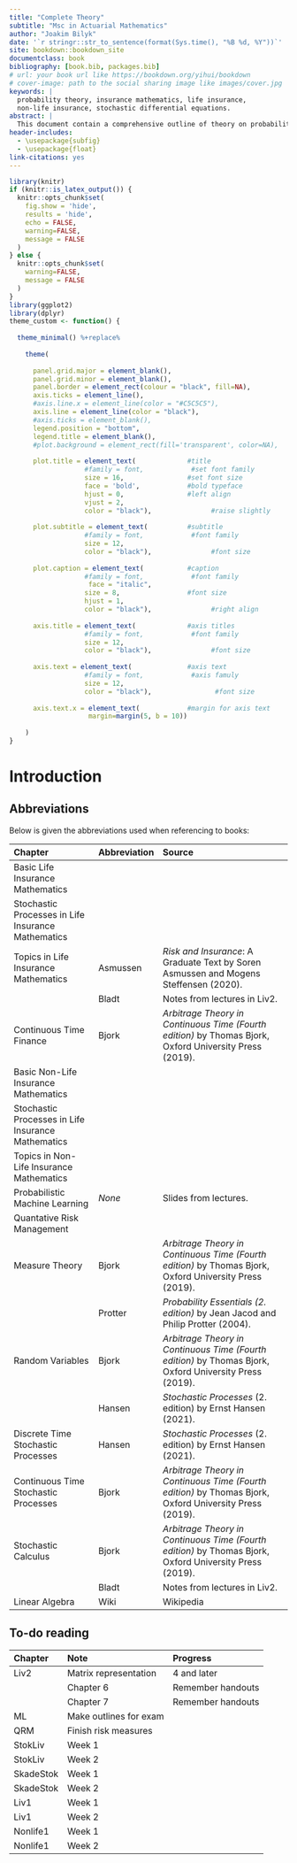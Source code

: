 ```yaml
--- 
title: "Complete Theory"
subtitle: "Msc in Actuarial Mathematics"
author: "Joakim Bilyk"
date: '`r stringr::str_to_sentence(format(Sys.time(), "%B %d, %Y"))`'
site: bookdown::bookdown_site
documentclass: book
bibliography: [book.bib, packages.bib]
# url: your book url like https://bookdown.org/yihui/bookdown
# cover-image: path to the social sharing image like images/cover.jpg
keywords: |
  probability theory, insurance mathematics, life insurance,
  non-life insurance, stochastic differential equations.
abstract: |
  This document contain a comprehensive outline of theory on probability theory and mathematical statistics applied in finance, life insurance and non-life insurance.
header-includes:
  - \usepackage{subfig}
  - \usepackage{float}
link-citations: yes
---
```


```r
library(knitr)
if (knitr::is_latex_output()) {
  knitr::opts_chunk$set(
    fig.show = 'hide',
    results = 'hide',
    echo = FALSE,
    warning=FALSE,
    message = FALSE
  )
} else {
  knitr::opts_chunk$set(
    warning=FALSE,
    message = FALSE
  )
}
library(ggplot2)
library(dplyr)
theme_custom <- function() {
  
  theme_minimal() %+replace%
    
    theme(
      
      panel.grid.major = element_blank(),
      panel.grid.minor = element_blank(),
      panel.border = element_rect(colour = "black", fill=NA),
      axis.ticks = element_line(),
      #axis.line.x = element_line(color = "#C5C5C5"),
      axis.line = element_line(color = "black"),
      #axis.ticks = element_blank(),
      legend.position = "bottom",
      legend.title = element_blank(),
      #plot.background = element_rect(fill='transparent', color=NA),
      
      plot.title = element_text(             #title
                   #family = font,            #set font family
                   size = 16,                #set font size
                   face = 'bold',            #bold typeface
                   hjust = 0,                #left align
                   vjust = 2,
                   color = "black"),               #raise slightly
      
      plot.subtitle = element_text(          #subtitle
                   #family = font,            #font family
                   size = 12,
                   color = "black"),               #font size
      
      plot.caption = element_text(           #caption
                   #family = font,            #font family
                    face = "italic",
                   size = 8,                 #font size
                   hjust = 1,
                   color = "black"),               #right align
      
      axis.title = element_text(             #axis titles
                   #family = font,            #font family
                   size = 12,
                   color = "black"),               #font size
      
      axis.text = element_text(              #axis text
                   #family = font,            #axis famuly
                   size = 12,
                   color = "black"),                #font size
      
      axis.text.x = element_text(            #margin for axis text
                    margin=margin(5, b = 10))
      
    )
}
```

# Introduction

## Abbreviations

Below is given the abbreviations used when referencing to books:

| Chapter | Abbreviation | Source |
| :---------- | :---- | :----------------- |
| Basic Life Insurance Mathematics |  | |
| Stochastic Processes in Life Insurance Mathematics |  | |
| Topics in Life Insurance Mathematics  | Asmussen | *Risk and Insurance*: A Graduate Text by Soren Asmussen and Mogens Steffensen (2020). |
| | Bladt | Notes from lectures in Liv2. |
| Continuous Time Finance | Bjork | *Arbitrage Theory in Continuous Time (Fourth edition)* by Thomas Bjork, Oxford University Press (2019). |
| Basic Non-Life Insurance Mathematics |  | |
| Stochastic Processes in Life Insurance Mathematics |  | |
| Topics in Non-Life Insurance Mathematics | | |
| Probabilistic Machine Learning | *None* | Slides from lectures. |
| Quantative Risk Management | | |
| Measure Theory | Bjork | *Arbitrage Theory in Continuous Time (Fourth edition)* by Thomas Bjork, Oxford University Press (2019). |
| | Protter | *Probability Essentials (2. edition)* by Jean Jacod and Philip Protter (2004). |
| Random Variables | Bjork | *Arbitrage Theory in Continuous Time (Fourth edition)* by Thomas Bjork, Oxford University Press (2019). |
| | Hansen | *Stochastic Processes* (2. edition) by Ernst Hansen (2021). |
| Discrete Time Stochastic Processes | Hansen | *Stochastic Processes* (2. edition) by Ernst Hansen (2021). |
| Continuous Time Stochastic Processes | Bjork | *Arbitrage Theory in Continuous Time (Fourth edition)* by Thomas Bjork, Oxford University Press (2019). |
| Stochastic Calculus | Bjork | *Arbitrage Theory in Continuous Time (Fourth edition)* by Thomas Bjork, Oxford University Press (2019). |
| | Bladt | Notes from lectures in Liv2. |
| Linear Algebra | Wiki | Wikipedia |

## To-do reading

| Chapter | Note | Progress |
| :------ |  :-- | :------- |
| Liv2 | Matrix representation | 4 and later |
| | Chapter 6 | Remember handouts |
| | Chapter 7 | Remember handouts |
| ML | Make outlines for exam | |
| QRM | Finish risk measures | |
| StokLiv | Week 1| |
| StokLiv | Week 2| |
| SkadeStok | Week 1 | |
| SkadeStok | Week 2 | |
| Liv1 | Week 1 | |
| Liv1 | Week 2 | |
| Nonlife1 | Week 1 | |
| Nonlife1 | Week 2 | |
